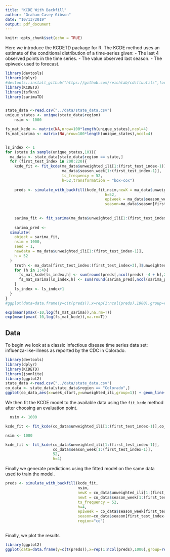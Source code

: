 ```yaml
---
title: "KCDE With Backfill"
author: "Graham Casey Gibson"
date: "10/13/2019"
output: pdf_document
---
```


```r
knitr::opts_chunk$set(echo = TRUE)
```
Here we introduce the KCDETD package for R. The KCDE method uses an estimate of the conditional distribution of a time-series given:
- The last 4 observed points in the time series. 
- The value observed last season. 
- The epiweek used to forecast.



```r
library(devtools)
library(dplyr)
#devtools::install_github("https://github.com/reichlab/cdcfluutils",force = T)
library(KCDETD)
library(tsfknn)
library(sarimaTD)


state_data <-read.csv("../data/state_data.csv")
unique_states <- unique(state_data$region)
    nsim <- 1000

fs_mat_kcde <- matrix(NA,nrow=100*length(unique_states),ncol=4)
fs_mat_sarima <- matrix(NA,nrow=100*length(unique_states),ncol=4)


ls_index <- 1
for (state in sample(unique_states,10)){
  ma_data <- state_data[state_data$region == state,]
  for (first_test_index in 200:220){
    kcde_fit <- fit_kcde(ma_data$unweighted_ili[1:(first_test_index-1)],
                         ma_data$season_week[1:(first_test_index-1)],
                         ts_frequency = 52,
                         h=52,transformation = "box-cox")
    
    preds <- simulate_with_backfill(kcde_fit,nsim,newX = ma_data$unweighted_ili[1:(first_test_index-1)],ts_frequency = 52,
                                            h=52,
                                            epiweek = ma_data$season_week[first_test_index-1],
                                            season=ma_data$season[first_test_index-1],region="ma",seed = 1)
    
    
    sarima_fit <- fit_sarima(ma_data$unweighted_ili[1:(first_test_index-1)],52,transformation = "box-cox",seasonal_difference = TRUE)
    
    sarima_pred <- 
  simulate(
    object = sarima_fit,
    nsim = 1000,
    seed = 1,
    newdata = ma_data$unweighted_ili[1:(first_test_index-1)],
    h = 52
  )
    truth <- ma_data[first_test_index:(first_test_index+3),]$unweighted_ili
    for (h in 1:4){
      fs_mat_kcde[ls_index,h] <- sum(round(preds[,ncol(preds) -4 + h],2) == round(truth[h],2))/1000
      fs_mat_sarima[ls_index,h] <- sum(round(sarima_pred[,ncol(sarima_pred) -4 + h],2) == round(truth[h],2))/1000
    }
    ls_index <- ls_index+1
  }
}  
#ggplot(data=data.frame(y=c(t(preds)),x=rep(1:ncol(preds),1000),group=rep(1:1000,each=ncol(preds))),aes(x=x,y=y,group=group)) + geom_line() + geom_line(data=ma_data[first_test_index:(first_test_index+3),],aes(x=ncol(preds)-4+ 1:4,y=unweighted_ili,group=1,col='truth'))

exp(mean(pmax(-10,log(fs_mat_sarima)),na.rm=T))
exp(mean(pmax(-10,log(fs_mat_kcde)),na.rm=T))
```

## Data

To begin we look at a classic infectious disease time series data set: influenza-like-illness as reported by the CDC in Colorado. 



```r
library(devtools)
library(dplyr)
library(KCDETD)
library(jsonlite)
library(ggplot2)
state_data <-read.csv("../data/state_data.csv")
co_data <- state_data[state_data$region == "Colorado",]
ggplot(co_data,aes(x=week_start,y=unweighted_ili,group=1)) + geom_line()
```


We then fit the KCDE model to the available data using the `fit_kcde` method after choosing an evaluation point. 


```r
  nsim <- 1000

kcde_fit <- fit_kcde(co_data$unweighted_ili[1:(first_test_index-1)],co_data$season_week[1:(first_test_index-1)],52,h=4)
```


```r
nsim <- 1000

kcde_fit <- fit_kcde(co_data$unweighted_ili[1:(first_test_index-1)],
                     co_data$season_week[1:(first_test_index-1)],
                     52,
                     h=4)
```


Finally we generate predictions using the fitted model on the same data used to train the model. 

```r
preds <- simulate_with_backfill(kcde_fit,
                                nsim,
                                newX = co_data$unweighted_ili[1:(first_test_index-1)],
                                newt = co_data$season_week[1:(first_test_index-1)],
                                ts_frequency = 52,
                                h=4,
                                epiweek = co_data$season_week[first_test_index-1],
                                season=co_data$season[first_test_index-1],
                                region="co")
                                      

```

Finally, we plot the results
```r
library(ggplot2)
ggplot(data=data.frame(y=c(t(preds)),x=rep(1:ncol(preds),1000),group=rep(1:1000,each=ncol(preds))),aes(x=x,y=y,group=group)) + geom_line() + geom_line(data=ma_data[first_test_index:(first_test_index+3),],aes(x=ncol(preds)-4+ 1:4,y=unweighted_ili,group=1,col='truth'))
```
